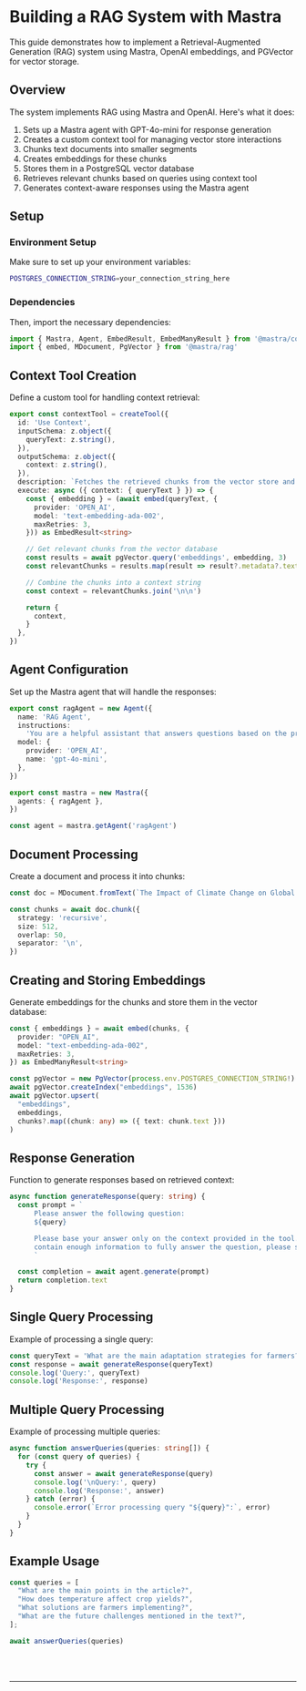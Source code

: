 
# Building a RAG System with Mastra

This guide demonstrates how to implement a Retrieval-Augmented Generation (RAG) system using Mastra, OpenAI embeddings, and PGVector for vector storage.

## Overview

The system implements RAG using Mastra and OpenAI. Here's what it does:
1. Sets up a Mastra agent with GPT-4o-mini for response generation
2. Creates a custom context tool for managing vector store interactions
3. Chunks text documents into smaller segments
4. Creates embeddings for these chunks
5. Stores them in a PostgreSQL vector database
6. Retrieves relevant chunks based on queries using context tool
7. Generates context-aware responses using the Mastra agent

## Setup 

### Environment Setup

Make sure to set up your environment variables:

```bash
POSTGRES_CONNECTION_STRING=your_connection_string_here
```

### Dependencies

Then, import the necessary dependencies:

```typescript copy
import { Mastra, Agent, EmbedResult, EmbedManyResult } from '@mastra/core'
import { embed, MDocument, PgVector } from '@mastra/rag'
```

## Context Tool Creation
Define a custom tool for handling context retrieval:
```typescript copy
export const contextTool = createTool({
  id: 'Use Context',
  inputSchema: z.object({
    queryText: z.string(),
  }),
  outputSchema: z.object({
    context: z.string(),
  }),
  description: `Fetches the retrieved chunks from the vector store and combines them into a single context string`,
  execute: async ({ context: { queryText } }) => {
    const { embedding } = (await embed(queryText, {
      provider: 'OPEN_AI',
      model: 'text-embedding-ada-002',
      maxRetries: 3,
    })) as EmbedResult<string>

    // Get relevant chunks from the vector database
    const results = await pgVector.query('embeddings', embedding, 3)
    const relevantChunks = results.map(result => result?.metadata?.text)

    // Combine the chunks into a context string
    const context = relevantChunks.join('\n\n')

    return {
      context,
    }
  },
})
```

## Agent Configuration

Set up the Mastra agent that will handle the responses:

```typescript copy
export const ragAgent = new Agent({
  name: 'RAG Agent',
  instructions:
    'You are a helpful assistant that answers questions based on the provided context. Keep your answers concise and relevant.',
  model: {
    provider: 'OPEN_AI',
    name: 'gpt-4o-mini',
  },
})

export const mastra = new Mastra({
  agents: { ragAgent },
})

const agent = mastra.getAgent('ragAgent')
```

## Document Processing

Create a document and process it into chunks:

```typescript copy
const doc = MDocument.fromText(`The Impact of Climate Change on Global Agriculture...`) // Your text here

const chunks = await doc.chunk({
  strategy: 'recursive',
  size: 512,
  overlap: 50,
  separator: '\n',
})
```

## Creating and Storing Embeddings

Generate embeddings for the chunks and store them in the vector database:

```typescript copy
const { embeddings } = await embed(chunks, {
  provider: "OPEN_AI",
  model: "text-embedding-ada-002",
  maxRetries: 3,
}) as EmbedManyResult<string>

const pgVector = new PgVector(process.env.POSTGRES_CONNECTION_STRING!)
await pgVector.createIndex("embeddings", 1536)
await pgVector.upsert(
  "embeddings",
  embeddings,
  chunks?.map((chunk: any) => ({ text: chunk.text }))
)
```

## Response Generation

Function to generate responses based on retrieved context:

```typescript copy
async function generateResponse(query: string) {
  const prompt = `
      Please answer the following question:
      ${query}

      Please base your answer only on the context provided in the tool. If the context doesn't 
      contain enough information to fully answer the question, please state that explicitly.
      `

  const completion = await agent.generate(prompt)
  return completion.text
}
```


## Single Query Processing

Example of processing a single query:

```typescript copy
const queryText = 'What are the main adaptation strategies for farmers?'
const response = await generateResponse(queryText)
console.log('Query:', queryText)
console.log('Response:', response)
```

## Multiple Query Processing

Example of processing multiple queries:

```typescript copy
async function answerQueries(queries: string[]) {
  for (const query of queries) {
    try {
      const answer = await generateResponse(query)
      console.log('\nQuery:', query)
      console.log('Response:', answer)
    } catch (error) {
      console.error(`Error processing query "${query}":`, error)
    }
  }
}
```

## Example Usage

```typescript copy
const queries = [
  "What are the main points in the article?",
  "How does temperature affect crop yields?",
  "What solutions are farmers implementing?",
  "What are the future challenges mentioned in the text?",
];

await answerQueries(queries)
```


<br />
<br />
<hr className="dark:border-[#404040] border-gray-300" />
<br />
<br />
<GithubLink link={'https://github.com/mastra-ai/mastra/blob/main/examples/basics/rag/basic-rag.ts'} />